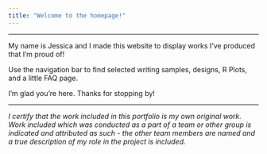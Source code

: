 ```yaml
---
title: "Welcome to the homepage!"
---
```


------------------------------------------------------------------------

My name is Jessica and I made this website to display works I've produced that I'm proud of!

Use the navigation bar to find selected writing samples, designs, R Plots, and a little FAQ page.

I'm glad you're here. Thanks for stopping by!

---

*I certify that the work included in this portfolio is my own original work. Work included which was conducted as a part of a team or other group is indicated and attributed as such - the other team members are named and a true description of my role in the project is included.*\
